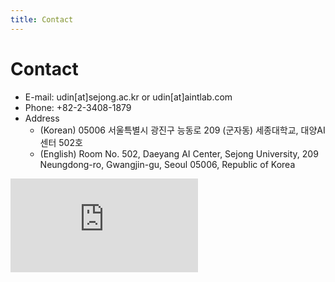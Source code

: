 ```yaml
---
title: Contact
---
```


# Contact

- E-mail: <highlight color="#1877F2">udin[at]sejong.ac.kr</highlight> or <highlight color="#991b1b">udin[at]aintlab.com</highlight>
- Phone: +82-2-3408-1879
- Address
 	- (Korean) 05006 서울특별시 광진구 능동로 209 (군자동) 세종대학교, 대양AI센터 502호
	- (English) Room No. 502, Daeyang AI Center, Sejong University, 209 Neungdong-ro, Gwangjin-gu, Seoul 05006, Republic of Korea

<div class="map-responsive">
<iframe src="https://www.google.com/maps/embed?pb=!1m18!1m12!1m3!1d3163.1382684578657!2d127.07144581532079!3d37.55180603272926!2m3!1f0!2f0!3f0!3m2!1i1024!2i768!4f13.1!3m3!1m2!1s0x357ca4d0720eecc1%3A0x1a7ad975c6b5e4eb!2sSejong%20University!5e0!3m2!1sen!2skr!4v1664505677205!5m2!1sen!2skr" frameborder="0" allowfullscreen="" loading="lazy" referrerpolicy="no-referrer-when-downgrade"></iframe>
</div>